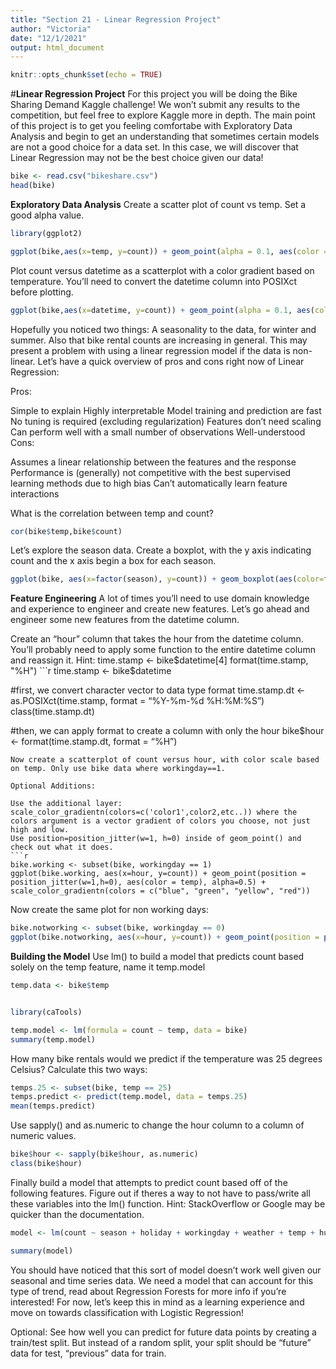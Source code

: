 ```yaml
---
title: "Section 21 - Linear Regression Project"
author: "Victoria"
date: "12/1/2021"
output: html_document
---
```


```r
knitr::opts_chunk$set(echo = TRUE)
```

#**Linear Regression Project**
For this project you will be doing the Bike Sharing Demand Kaggle challenge! We won't submit any results to the competition, but feel free to explore Kaggle more in depth. The main point of this project is to get you feeling comfortabe with Exploratory Data Analysis and begin to get an understanding that sometimes certain models are not a good choice for a data set. In this case, we will discover that Linear Regression may not be the best choice given our data!
```r
bike <- read.csv("bikeshare.csv")
head(bike)
```

**Exploratory Data Analysis**
Create a scatter plot of count vs temp. Set a good alpha value.
```r
library(ggplot2)

ggplot(bike,aes(x=temp, y=count)) + geom_point(alpha = 0.1, aes(color = temp))
```
Plot count versus datetime as a scatterplot with a color gradient based on temperature. You'll need to convert the datetime column into POSIXct before plotting.
```r
ggplot(bike,aes(x=datetime, y=count)) + geom_point(alpha = 0.1, aes(color = temp)) + scale_colour_gradient(low="blue",high="red")
```
Hopefully you noticed two things: A seasonality to the data, for winter and summer. Also that bike rental counts are increasing in general. This may present a problem with using a linear regression model if the data is non-linear. Let's have a quick overview of pros and cons right now of Linear Regression:

Pros:

Simple to explain
Highly interpretable
Model training and prediction are fast
No tuning is required (excluding regularization)
Features don't need scaling
Can perform well with a small number of observations
Well-understood
Cons:

Assumes a linear relationship between the features and the response
Performance is (generally) not competitive with the best supervised learning methods due to high bias
Can't automatically learn feature interactions

What is the correlation between temp and count?
```r
cor(bike$temp,bike$count)
```
Let's explore the season data. Create a boxplot, with the y axis indicating count and the x axis begin a box for each season.
```r
ggplot(bike, aes(x=factor(season), y=count)) + geom_boxplot(aes(color=factor(season)))
```
**Feature Engineering**
A lot of times you'll need to use domain knowledge and experience to engineer and create new features. Let's go ahead and engineer some new features from the datetime column.

Create an "hour" column that takes the hour from the datetime column. You'll probably need to apply some function to the entire datetime column and reassign it. Hint: time.stamp <- bike$datetime[4]
format(time.stamp, "%H")
```r
time.stamp <- bike$datetime

#first, we convert character vector to data type format
time.stamp.dt <- as.POSIXct(time.stamp, format = "%Y-%m-%d %H:%M:%S")
class(time.stamp.dt)

#then, we can apply format to create a column with only the hour
bike$hour <- format(time.stamp.dt, format = "%H")
```
Now create a scatterplot of count versus hour, with color scale based on temp. Only use bike data where workingday==1.

Optional Additions:

Use the additional layer: scale_color_gradientn(colors=c('color1',color2,etc..)) where the colors argument is a vector gradient of colors you choose, not just high and low.
Use position=position_jitter(w=1, h=0) inside of geom_point() and check out what it does.
```r
bike.working <- subset(bike, workingday == 1)
ggplot(bike.working, aes(x=hour, y=count)) + geom_point(position = position_jitter(w=1,h=0), aes(color = temp), alpha=0.5) + scale_color_gradientn(colors = c("blue", "green", "yellow", "red"))
```
Now create the same plot for non working days:
```r
bike.notworking <- subset(bike, workingday == 0)
ggplot(bike.notworking, aes(x=hour, y=count)) + geom_point(position = position_jitter(w=1,h=0), aes(color = temp), alpha=0.5) + scale_color_gradientn(colors = c("blue", "green", "yellow", "red"))
```
**Building the Model**
Use lm() to build a model that predicts count based solely on the temp feature, name it temp.model
```r
temp.data <- bike$temp


library(caTools)

temp.model <- lm(formula = count ~ temp, data = bike)
summary(temp.model)
```
How many bike rentals would we predict if the temperature was 25 degrees Celsius? Calculate this two ways:
```r
temps.25 <- subset(bike, temp == 25)
temps.predict <- predict(temp.model, data = temps.25)
mean(temps.predict)
```
Use sapply() and as.numeric to change the hour column to a column of numeric values.
```r
bike$hour <- sapply(bike$hour, as.numeric)
class(bike$hour)
```
Finally build a model that attempts to predict count based off of the following features. Figure out if theres a way to not have to pass/write all these variables into the lm() function. Hint: StackOverflow or Google may be quicker than the documentation.
```r
model <- lm(count ~ season + holiday + workingday + weather + temp + humidity + windspeed + hour, data = bike)

summary(model)
```

You should have noticed that this sort of model doesn't work well given our seasonal and time series data. We need a model that can account for this type of trend, read about Regression Forests for more info if you're interested! For now, let's keep this in mind as a learning experience and move on towards classification with Logistic Regression!

Optional: See how well you can predict for future data points by creating a train/test split. But instead of a random split, your split should be "future" data for test, "previous" data for train.
